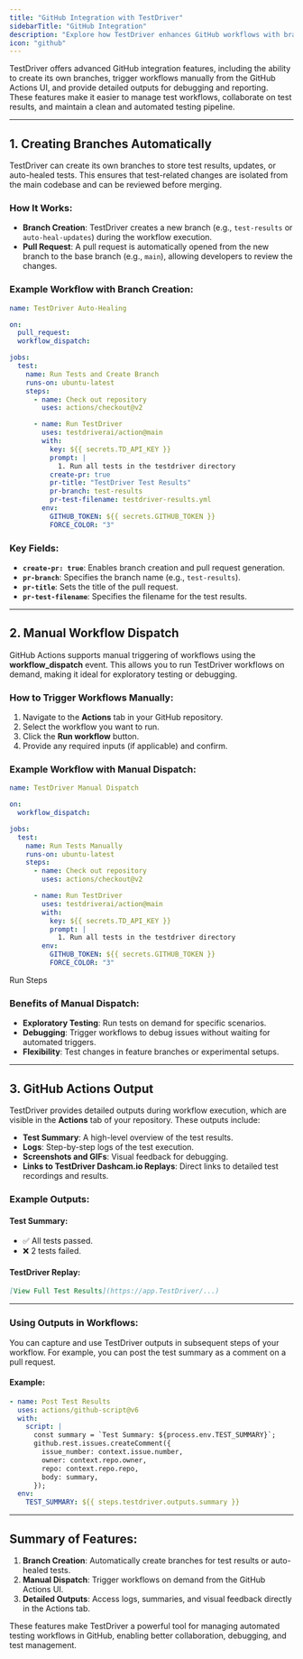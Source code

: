 ```yaml
---
title: "GitHub Integration with TestDriver"
sidebarTitle: "GitHub Integration"
description: "Explore how TestDriver enhances GitHub workflows with branch creation, manual dispatch, and detailed outputs for seamless test management."
icon: "github"
---
```


TestDriver offers advanced GitHub integration features, including the ability to create its own branches, trigger workflows manually from the GitHub Actions UI, and provide detailed outputs for debugging and reporting. These features make it easier to manage test workflows, collaborate on test results, and maintain a clean and automated testing pipeline.

<GitignoreWarning/>

---

## 1. **Creating Branches Automatically**

TestDriver can create its own branches to store test results, updates, or auto-healed tests. This ensures that test-related changes are isolated from the main codebase and can be reviewed before merging.

### How It Works:

- **Branch Creation**: TestDriver creates a new branch (e.g., `test-results` or `auto-heal-updates`) during the workflow execution.
- **Pull Request**: A pull request is automatically opened from the new branch to the base branch (e.g., `main`), allowing developers to review the changes.

### Example Workflow with Branch Creation:

```yaml {21-24}
name: TestDriver Auto-Healing

on:
  pull_request:
  workflow_dispatch:

jobs:
  test:
    name: Run Tests and Create Branch
    runs-on: ubuntu-latest
    steps:
      - name: Check out repository
        uses: actions/checkout@v2

      - name: Run TestDriver
        uses: testdriverai/action@main
        with:
          key: ${{ secrets.TD_API_KEY }}
          prompt: |
            1. Run all tests in the testdriver directory
          create-pr: true
          pr-title: "TestDriver Test Results"
          pr-branch: test-results
          pr-test-filename: testdriver-results.yml
        env:
          GITHUB_TOKEN: ${{ secrets.GITHUB_TOKEN }}
          FORCE_COLOR: "3"

```

### Key Fields:
- **`create-pr: true`**: Enables branch creation and pull request generation.
- **`pr-branch`**: Specifies the branch name (e.g., `test-results`).
- **`pr-title`**: Sets the title of the pull request.
- **`pr-test-filename`**: Specifies the filename for the test results.

---

## 2. **Manual Workflow Dispatch**

GitHub Actions supports manual triggering of workflows using the **workflow_dispatch** event. This allows you to run TestDriver workflows on demand, making it ideal for exploratory testing or debugging.

### How to Trigger Workflows Manually:
1. Navigate to the **Actions** tab in your GitHub repository.
2. Select the workflow you want to run.
3. Click the **Run workflow** button.
4. Provide any required inputs (if applicable) and confirm.

### Example Workflow with Manual Dispatch:

```yaml
name: TestDriver Manual Dispatch

on:
  workflow_dispatch:

jobs:
  test:
    name: Run Tests Manually
    runs-on: ubuntu-latest
    steps:
      - name: Check out repository
        uses: actions/checkout@v2

      - name: Run TestDriver
        uses: testdriverai/action@main
        with:
          key: ${{ secrets.TD_API_KEY }}
          prompt: |
            1. Run all tests in the testdriver directory
        env:
          GITHUB_TOKEN: ${{ secrets.GITHUB_TOKEN }}
          FORCE_COLOR: "3"


```

Run Steps

### Benefits of Manual Dispatch:
- **Exploratory Testing**: Run tests on demand for specific scenarios.
- **Debugging**: Trigger workflows to debug issues without waiting for automated triggers.
- **Flexibility**: Test changes in feature branches or experimental setups.

---

## 3. **GitHub Actions Output**

TestDriver provides detailed outputs during workflow execution, which are visible in the **Actions** tab of your repository. These outputs include:
- **Test Summary**: A high-level overview of the test results.
- **Logs**: Step-by-step logs of the test execution.
- **Screenshots and GIFs**: Visual feedback for debugging.
- **Links to TestDriver Dashcam.io Replays**: Direct links to detailed test recordings and results.

### Example Outputs:

#### **Test Summary**:
- ✅ All tests passed.
- ❌ 2 tests failed.

#### **TestDriver Replay**:

```markdown
[View Full Test Results](https://app.TestDriver/...)
```

---

### Using Outputs in Workflows:
You can capture and use TestDriver outputs in subsequent steps of your workflow. For example, you can post the test summary as a comment on a pull request.

#### Example:


```yaml
- name: Post Test Results
  uses: actions/github-script@v6
  with:
    script: |
      const summary = `Test Summary: ${process.env.TEST_SUMMARY}`;
      github.rest.issues.createComment({
        issue_number: context.issue.number,
        owner: context.repo.owner,
        repo: context.repo.repo,
        body: summary,
      });
  env:
    TEST_SUMMARY: ${{ steps.testdriver.outputs.summary }}

```

---

## Summary of Features:
1. **Branch Creation**: Automatically create branches for test results or auto-healed tests.
2. **Manual Dispatch**: Trigger workflows on demand from the GitHub Actions UI.
3. **Detailed Outputs**: Access logs, summaries, and visual feedback directly in the Actions tab.

These features make TestDriver a powerful tool for managing automated testing workflows in GitHub, enabling better collaboration, debugging, and test management.
